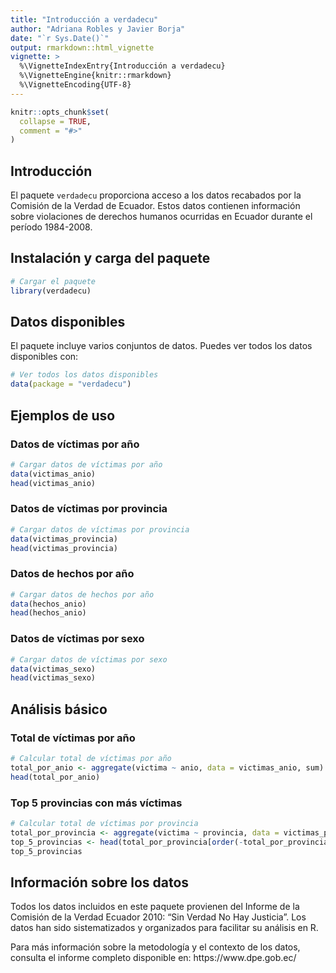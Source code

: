 ```yaml
---
title: "Introducción a verdadecu"
author: "Adriana Robles y Javier Borja"
date: "`r Sys.Date()`"
output: rmarkdown::html_vignette
vignette: >
  %\VignetteIndexEntry{Introducción a verdadecu}
  %\VignetteEngine{knitr::rmarkdown}
  %\VignetteEncoding{UTF-8}
---
```


```r
knitr::opts_chunk$set(
  collapse = TRUE,
  comment = "#>"
)
```

## Introducción

El paquete `verdadecu` proporciona acceso a los datos recabados por la Comisión de la Verdad de Ecuador. Estos datos contienen información sobre violaciones de derechos humanos ocurridas en Ecuador durante el período 1984-2008.

## Instalación y carga del paquete

```r
# Cargar el paquete
library(verdadecu)
```

## Datos disponibles

El paquete incluye varios conjuntos de datos. Puedes ver todos los datos disponibles con:

```r
# Ver todos los datos disponibles
data(package = "verdadecu")
```

## Ejemplos de uso

### Datos de víctimas por año

```r
# Cargar datos de víctimas por año
data(victimas_anio)
head(victimas_anio)
```

### Datos de víctimas por provincia

```r
# Cargar datos de víctimas por provincia
data(victimas_provincia)
head(victimas_provincia)
```

### Datos de hechos por año

```r
# Cargar datos de hechos por año
data(hechos_anio)
head(hechos_anio)
```

### Datos de víctimas por sexo

```r
# Cargar datos de víctimas por sexo
data(victimas_sexo)
head(victimas_sexo)
```

## Análisis básico

### Total de víctimas por año

```r
# Calcular total de víctimas por año
total_por_anio <- aggregate(victima ~ anio, data = victimas_anio, sum)
head(total_por_anio)
```

### Top 5 provincias con más víctimas

```r
# Calcular total de víctimas por provincia
total_por_provincia <- aggregate(victima ~ provincia, data = victimas_provincia, sum)
top_5_provincias <- head(total_por_provincia[order(-total_por_provincia$victima), ], 5)
top_5_provincias
```

## Información sobre los datos

Todos los datos incluidos en este paquete provienen del Informe de la Comisión de la Verdad Ecuador 2010: "Sin Verdad No Hay Justicia". Los datos han sido sistematizados y organizados para facilitar su análisis en R.

Para más información sobre la metodología y el contexto de los datos, consulta el informe completo disponible en: https://www.dpe.gob.ec/